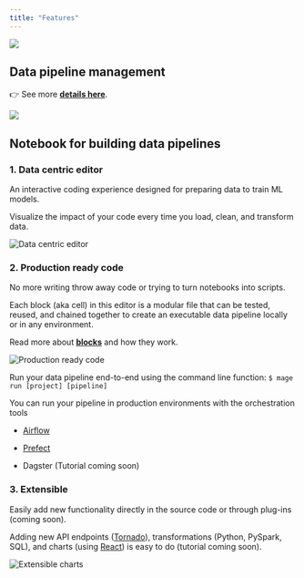 ```yaml
---
title: "Features"
---
```


![](https://user-images.githubusercontent.com/78053898/198751496-22d51f03-f09f-454c-8f98-409b5dbec8f9.svg)

<CardGroup>
  <Card
    title="Data pipeline management"
    icon="diagram-project"
    href="https://github.com/mage-ai/mage-ai/blob/master/docs/features/orchestration/README.md"
  ></Card>
  <Card
    title="Notebook for building data pipelines"
    icon="notebook"
    href="https://github.com/mage-ai/mage-ai/blob/master/docs/features/README.md#notebook-for-building-data-pipelines"
  ></Card>
  <Card
    title="Roadmap"
    icon="map"
    href="https://airtable.com/shrJS0cDOmQywb8vp"
  ></Card>
  <Card
    title="Changelog"
    icon="list-check"
    href="https://mageai.notion.site/What-s-new-7cc355e38e9c42839d23fdbef2dabd2c"
  ></Card>
</CardGroup>

## Data pipeline management

👉 See more
[**details here**](https://github.com/mage-ai/mage-ai/blob/master/docs/features/orchestration/README.md).

![](https://github.com/mage-ai/assets/blob/main/orchestration-overview.gif?raw=true)

## Notebook for building data pipelines

### 1\. Data centric editor

An interactive coding experience designed for preparing data to train ML models.

Visualize the impact of your code every time you load, clean, and transform
data.

<img
  alt="Data centric editor"
  src="/media/data-centric-editor.png"
/>

### 2\. Production ready code

No more writing throw away code or trying to turn notebooks into scripts.

Each block (aka cell) in this editor is a modular file that can be tested,
reused, and chained together to create an executable data pipeline locally or in
any environment.

Read more about
[**blocks**](https://github.com/mage-ai/mage-ai/blob/master/docs/features/docs/blocks/README.md)
and how they work.

<img
  alt="Production ready code"
  src="/media/data-pipeline.png"
/>

Run your data pipeline end-to-end using the command line function:
`$ mage run [project] [pipeline]`

You can run your pipeline in production environments with the orchestration
tools

- [Airflow](https://github.com/mage-ai/mage-ai/blob/master/docs/features/docs/production/airflow.md)

- [Prefect](https://github.com/mage-ai/mage-ai/blob/master/docs/features/docs/production/prefect.md)

- Dagster (Tutorial coming soon)

### 3\. Extensible

Easily add new functionality directly in the source code or through plug-ins
(coming soon).

Adding new API endpoints ([Tornado](https://www.tornadoweb.org/en/stable/)),
transformations (Python, PySpark, SQL), and charts (using
[React](https://reactjs.org/)) is easy to do (tutorial coming soon).

<img
  alt="Extensible charts"
  src="/media/extensible-charts.gif"
/>
